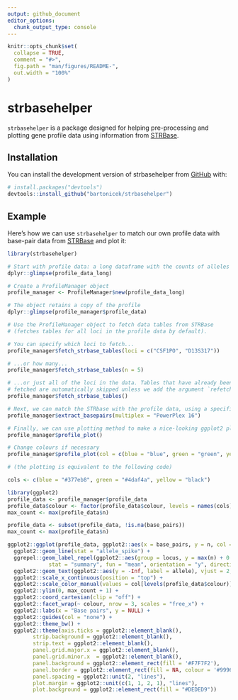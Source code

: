 ```yaml
---
output: github_document
editor_options: 
  chunk_output_type: console
---
```


<!-- README.md is generated from README.Rmd. Please edit that file -->

```r
knitr::opts_chunk$set(
  collapse = TRUE,
  comment = "#>",
  fig.path = "man/figures/README-",
  out.width = "100%"
)
```

# strbasehelper

<!-- badges: start -->
<!-- badges: end -->

`strbasehelper` is a package designed for helping pre-processing and plotting gene profile data using information from [STRBase](https://strbase.nist.gov/).

## Installation

You can install the development version of strbasehelper from [GitHub](https://github.com/) with:

``` r
# install.packages("devtools")
devtools::install_github("bartonicek/strbasehelper")
```

## Example

Here's how we can use `strbasehelper` to match our own profile data with base-pair data from [STRBase](https://strbase.nist.gov/) and plot it:

```r
library(strbasehelper)

# Start with profile data: a long dataframe with the counts of alleles within loci
dplyr::glimpse(profile_data_long)

# Create a ProfileManager object
profile_manager <- ProfileManager$new(profile_data_long)

# The object retains a copy of the profile
dplyr::glimpse(profile_manager$profile_data)

# Use the ProfileManager object to fetch data tables from STRBase
# (fetches tables for all loci in the profile data by default).

# You can specify which loci to fetch...
profile_manager$fetch_strbase_tables(loci = c("CSF1PO", "D13S317"))

# ...or how many...
profile_manager$fetch_strbase_tables(n = 5)

# ...or just all of the loci in the data. Tables that have already been
# fetched are automatically skipped unless we add the argument `refetch = TRUE`
profile_manager$fetch_strbase_tables()

# Next, we can match the STRbase with the profile data, using a specific multiplex
profile_manager$extract_basepairs(multiplex = "PowerPlex 16")

# Finally, we can use plotting method to make a nice-looking ggplot2 plot...
profile_manager$profile_plot()

# Change colours if necessary
profile_manager$profile_plot(col = c(blue = "blue", green = "green", yellow = "yellow"))

```

```r

# (the plotting is equivalent to the following code)

cols <- c(blue = "#377eb8", green = "#4daf4a", yellow = "black")

library(ggplot2)
profile_data <- profile_manager$profile_data
profile_data$colour <- factor(profile_data$colour, levels = names(cols))
max_count <- max(profile_data$n)

profile_data <- subset(profile_data, !is.na(base_pairs))
max_count <- max(profile_data$n)

ggplot2::ggplot(profile_data, ggplot2::aes(x = base_pairs, y = n, col = colour)) +
  ggplot2::geom_line(stat = "allele_spike") +
  ggrepel::geom_label_repel(ggplot2::aes(group = locus, y = max(n) + 0.5, label = locus),
             stat = "summary", fun = "mean", orientation = "y", direction = "y") +
  ggplot2::geom_text(ggplot2::aes(y = -Inf, label = allele), vjust = 2, size = 3) +
  ggplot2::scale_x_continuous(position = "top") +
  ggplot2::scale_color_manual(values = col[levels(profile_data$colour)]) +
  ggplot2::ylim(0, max_count + 1) +
  ggplot2::coord_cartesian(clip = "off") +
  ggplot2::facet_wrap(~ colour, nrow = 3, scales = "free_x") +
  ggplot2::labs(x = "Base pairs", y = NULL) +
  ggplot2::guides(col = "none") +
  ggplot2::theme_bw() +
  ggplot2::theme(axis.ticks = ggplot2::element_blank(),
        strip.background = ggplot2::element_blank(),
        strip.text = ggplot2::element_blank(),
        panel.grid.major.x = ggplot2::element_blank(),
        panel.grid.minor.x  = ggplot2::element_blank(),
        panel.background = ggplot2::element_rect(fill = '#F7F7F2'),
        panel.border = ggplot2::element_rect(fill = NA, colour = '#999690'),
        panel.spacing = ggplot2::unit(2, "lines"),
        plot.margin = ggplot2::unit(c(1, 1, 2, 1), "lines"),
        plot.background = ggplot2::element_rect(fill = "#DEDED9"))

```

